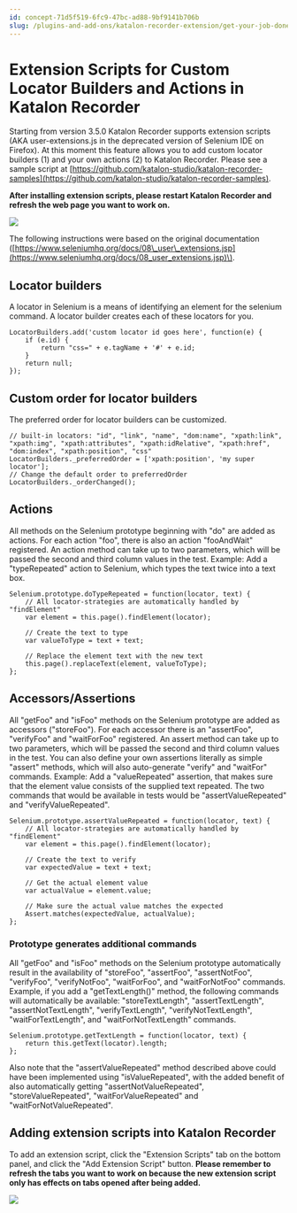 ```yaml
---
id: concept-71d5f519-6fc9-47bc-ad88-9bf9141b706b
slug: /plugins-and-add-ons/katalon-recorder-extension/get-your-job-done/extend-katalon-recorder/extension-scripts-for-custom-locator-builders-and-actions-in-katalon-recorder
---
```


# Extension Scripts for Custom Locator Builders and Actions in Katalon Recorder

Starting from version 3.5.0 Katalon Recorder supports extension scripts \(AKA user-extensions.js in the deprecated version of Selenium IDE on Firefox\). At this moment this feature allows you to add custom locator builders \(1\) and your own actions \(2\) to Katalon Recorder. Please see a sample script at [https://github.com/katalon-studio/katalon-recorder-samples](https://github.com/katalon-studio/katalon-recorder-samples).

**After installing extension scripts, please restart Katalon Recorder and refresh the web page you want to work on.**

<img src="https://github.com/katalon-studio/docs-images/raw/master/katalon-recorder/docs/extension-scripts-aka-user-extensionsjs-for-custom-locator-builders-and-actions/Screenshot-from-2018-04-23-11-21-42.png" />

The following instructions were based on the original documentation \([https://www.seleniumhq.org/docs/08\_user\_extensions.jsp](https://www.seleniumhq.org/docs/08_user_extensions.jsp)\).

## Locator builders

A locator in Selenium is a means of identifying an element for the selenium command. A locator builder creates each of these locators for you.

```
LocatorBuilders.add('custom locator id goes here', function(e) {
    if (e.id) {
        return "css=" + e.tagName + '#' + e.id;
    }
    return null;
});

```

## Custom order for locator builders

The preferred order for locator builders can be customized.

```
// built-in locators: "id", "link", "name", "dom:name", "xpath:link", "xpath:img", "xpath:attributes", "xpath:idRelative", "xpath:href", "dom:index", "xpath:position", "css"
LocatorBuilders._preferredOrder = ['xpath:position', 'my super locator'];
// Change the default order to preferredOrder
LocatorBuilders._orderChanged();

```

## Actions

All methods on the Selenium prototype beginning with "do" are added as actions. For each action "foo", there is also an action "fooAndWait" registered. An action method can take up to two parameters, which will be passed the second and third column values in the test. Example: Add a "typeRepeated" action to Selenium, which types the text twice into a text box.

```
Selenium.prototype.doTypeRepeated = function(locator, text) {
    // All locator-strategies are automatically handled by "findElement"
    var element = this.page().findElement(locator);

    // Create the text to type
    var valueToType = text + text;

    // Replace the element text with the new text
    this.page().replaceText(element, valueToType);
};

```

## Accessors/Assertions

All "getFoo" and "isFoo" methods on the Selenium prototype are added as accessors \("storeFoo"\). For each accessor there is an "assertFoo", "verifyFoo" and "waitForFoo" registered. An assert method can take up to two parameters, which will be passed the second and third column values in the test. You can also define your own assertions literally as simple "assert" methods, which will also auto-generate "verify" and "waitFor" commands. Example: Add a "valueRepeated" assertion, that makes sure that the element value consists of the supplied text repeated. The two commands that would be available in tests would be "assertValueRepeated" and "verifyValueRepeated".

```
Selenium.prototype.assertValueRepeated = function(locator, text) {
    // All locator-strategies are automatically handled by "findElement"
    var element = this.page().findElement(locator);

    // Create the text to verify
    var expectedValue = text + text;

    // Get the actual element value
    var actualValue = element.value;

    // Make sure the actual value matches the expected
    Assert.matches(expectedValue, actualValue);
};

```

### Prototype generates additional commands

All "getFoo" and "isFoo" methods on the Selenium prototype automatically result in the availability of "storeFoo", "assertFoo", "assertNotFoo", "verifyFoo", "verifyNotFoo", "waitForFoo", and "waitForNotFoo" commands. Example, if you add a "getTextLength\(\)" method, the following commands will automatically be available: "storeTextLength", "assertTextLength", "assertNotTextLength", "verifyTextLength", "verifyNotTextLength", "waitForTextLength", and "waitForNotTextLength" commands.

```
Selenium.prototype.getTextLength = function(locator, text) {
    return this.getText(locator).length;
};

```

Also note that the "assertValueRepeated" method described above could have been implemented using "isValueRepeated", with the added benefit of also automatically getting "assertNotValueRepeated", "storeValueRepeated", "waitForValueRepeated" and "waitForNotValueRepeated".

## Adding extension scripts into Katalon Recorder

To add an extension script, click the "Extension Scripts" tab on the bottom panel, and click the "Add Extension Script" button. **Please remember to refresh the tabs you want to work on because the new extension script only has effects on tabs opened after being added.**

<img src="https://github.com/katalon-studio/docs-images/raw/master/katalon-recorder/docs/extension-scripts-aka-user-extensionsjs-for-custom-locator-builders-and-actions/Screenshot-from-2018-04-23-11-45-06.png" />